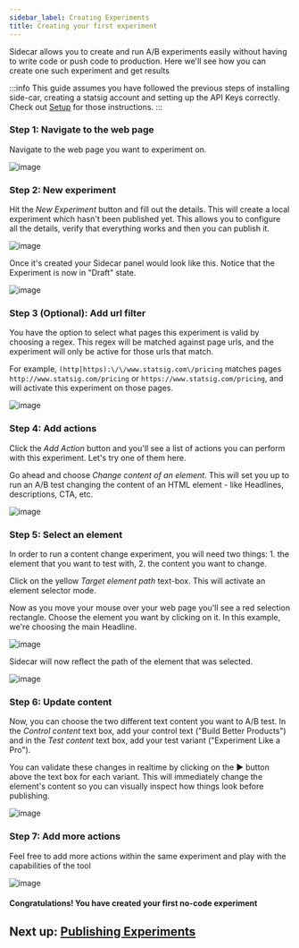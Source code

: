 ```yaml
---
sidebar_label: Creating Experiments
title: Creating your first experiment
---
```


Sidecar allows you to create and run A/B experiments easily without having to write code or push code to production.  Here we'll see how you can create one such experiment and get results 

:::info
This guide assumes you have followed the previous steps of installing side-car, creating a statsig account and setting up the API Keys correctly.  Check out [Setup](./setup) for those instructions.
:::

### Step 1: Navigate to the web page

Navigate to the web page you want to experiment on.

![image](https://github.com/statsig-io/.github/assets/74588208/3a783170-1c69-4720-8d4d-8f4005999c7c)

### Step 2: New experiment

Hit the *New Experiment* button and fill out the details.  This will create a local experiment which hasn't been published yet. This allows you to configure all the details, verify that everything works and then you can publish it.

![image](https://github.com/statsig-io/.github/assets/74588208/d8cfc8bb-43e9-4a64-8ca8-002c579e7fff)

Once it's created your Sidecar panel would look like this.  Notice that the Experiment is now in "Draft" state.

![image](https://github.com/statsig-io/.github/assets/74588208/0f2d1392-f4b3-49c3-b9f2-be3963d189fb)


### Step 3 (Optional): Add url filter

You have the option to select what pages this experiment is valid by choosing a regex.  This regex will be matched against page urls, and the experiment will only be active for those urls that match.

For example, `(http|https):\/\/www.statsig.com\/pricing` matches pages `http://www.statsig.com/pricing` or `https://www.statsig.com/pricing`, and will activate this experiment on those pages.

![image](https://github.com/statsig-io/.github/assets/74588208/8909cdc4-41a0-45ad-b947-583d22734a99)


### Step 4: Add actions

Click the *Add Action* button and you'll see a list of actions you can perform with this experiment. Let's try one of them here.

Go ahead and choose *Change content of an element*.  This will set you up to run an A/B test changing the content of an HTML element - like Headlines, descriptions, CTA, etc.

![image](https://github.com/statsig-io/.github/assets/74588208/f91f6878-3a3a-4120-86e6-da1982f35e09)


### Step 5: Select an element

In order to run a content change experiment, you will need two things: 1. the element that you want to test with, 2. the content you want to change.

Click on the yellow *Target element path* text-box.  This will activate an element selector mode. 

Now as you move your mouse over your web page you'll see a red selection rectangle.  Choose the element you want by clicking on it.  In this example, we're choosing the main Headline.

![image](https://github.com/statsig-io/.github/assets/74588208/bffdf35e-bff5-4a62-93ae-15cad3dd8d05)

Sidecar will now reflect the path of the element that was selected.

![image](https://github.com/statsig-io/.github/assets/74588208/be0525cb-0da8-45bf-b4ab-e7d2bf0d23ed)


### Step 6: Update content

Now, you can choose the two different text content you want to A/B test.  In the *Control content* text box, add your control text ("Build Better Products") and in the *Test content* text box, add your test variant ("Experiment Like a Pro").

You can validate these changes in realtime by clicking on the &#x25B6; button above the text box for each variant.  This will immediately change the element's content so you can visually inspect how things look before publishing.

![image](https://github.com/statsig-io/.github/assets/74588208/508adf9e-ca18-4939-b394-db6d768a3c12)

### Step 7: Add more actions

Feel free to add more actions within the same experiment and play with the capabilities of the tool

![image](https://github.com/statsig-io/.github/assets/74588208/060c06e4-f77c-4057-ac51-b99cf5af0777)

#### Congratulations!  You have created your first no-code experiment

## Next up: [Publishing Experiments](./publishing-experiments)

